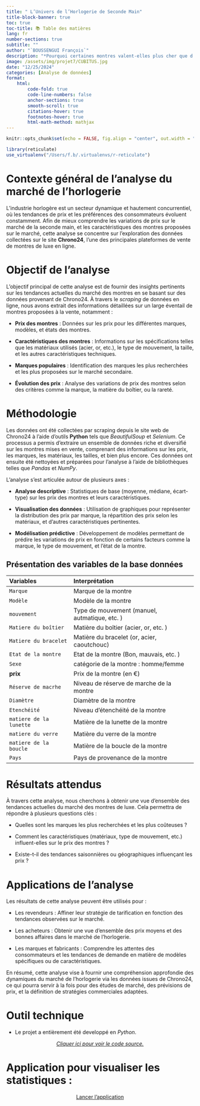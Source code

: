 ```yaml
---
title: " L’Univers de l’Horlogerie de Seconde Main"
title-block-banner: true
toc: true
toc-title: 📚 Table des matières
lang: fr
number-sections: true
subtitle: ""
author: "`BOUSSENGUI François`"
description: "*Pourquoi certaines montres valent-elles plus cher que d’autres ? Une analyse des facteurs de valorisation.*"
image: /assets/img/projet7/CUBITUS.jpg
date: "12/25/2024"
categories: [Analyse de données]
format:
    html:
        code-fold: true 
        code-line-numbers: false
        anchor-sections: true
        smooth-scroll: true
        citations-hover: true
        footnotes-hover: true
        html-math-method: mathjax
---
```


```r
knitr::opts_chunk$set(echo = FALSE, fig.align = "center", out.width = "100%")
```

```r
library(reticulate)
use_virtualenv("/Users/f.b/.virtualenvs/r-reticulate")
```

# **Contexte général de l’analyse du marché de l’horlogerie**

L’industrie horlogère est un secteur dynamique et hautement concurrentiel, où les tendances de prix et les préférences des consommateurs évoluent constamment. Afin de mieux comprendre les variations de prix sur le marché de la seconde main, et les caractéristiques des montres proposées sur le marché, cette analyse se concentre sur l’exploration des données collectées sur le site **Chrono24**, l’une des principales plateformes de vente de montres de luxe en ligne.

# **Objectif de l’analyse**

L’objectif principal de cette analyse est de fournir des insights pertinents sur les tendances actuelles du marché des montres en se basant sur des données provenant de Chrono24. À travers le *scraping* de données en ligne, nous avons extrait des informations détaillées sur un large éventail de montres proposées à la vente, notamment :

- **Prix des montres** : Données sur les prix pour les différentes marques, modèles, et états des montres.

-	**Caractéristiques des montres** : Informations sur les spécifications telles que les matériaux utilisés (acier, or, etc.), le type de mouvement, la taille, et les autres caractéristiques techniques.

- **Marques populaires** : Identification des marques les plus recherchées et les plus proposées sur le marché secondaire.

- **Évolution des prix** : Analyse des variations de prix des montres selon des critères comme la marque, la matière du boîtier, ou la rareté.

# **Méthodologie**

Les données ont été collectées par scraping depuis le site web de Chrono24 à l’aide d’outils **Python** tels que *BeautifulSoup* et *Selenium*. Ce processus a permis d’extraire un ensemble de données riche et diversifié sur les montres mises en vente, comprenant des informations sur les prix, les marques, les matériaux, les tailles, et bien plus encore. Ces données ont ensuite été nettoyées et préparées pour l’analyse à l’aide de bibliothèques telles que *Pandas* et *NumPy*.

L’analyse s’est articulée autour de plusieurs axes :

- **Analyse descriptive** : Statistiques de base (moyenne, médiane, écart-type) sur les prix des montres et leurs caractéristiques.

- **Visualisation des données** : Utilisation de graphiques pour représenter la distribution des prix par marque, la répartition des prix selon les matériaux, et d’autres caractéristiques pertinentes.

- **Modélisation prédictive** : Développement de modèles permettant de prédire les variations de prix en fonction de certains facteurs comme la marque, le type de mouvement, et l’état de la montre.

::: {.callout-tip icon="false" collapse="true"}

## Présentation des variables de la base données

| Variables               | Interprétation                                |
|:------------------------|:----------------------------------------------|
| `Marque`                | Marque de la montre                           |
| `Modèle`                | Modèle de la montre                           |
| `mouvement`             | Type de mouvement (manuel, autmatique, etc. ) |
| `Matiere du boîtier`    | Matière du boîtier (acier, or, etc. )         |
| `Matiere du bracelet`   | Matière du bracelet (or, acier, caoutchouc)   |
| `Etat de la montre`     | Etat de la montre (Bon, mauvais, etc. )       |
| `Sexe`                  | catégorie de la montre : homme/femme          |
| **prix**                | Prix de la montre (en €)                      |
| `Réserve de macrhe`     | Niveau de réserve de marche de la montre      |
| `Diamètre`              | Diamètre de la montre                         |
| `Etenchéité`            | Niveau d'étenchéité de la montre              |
| `matiere de la lunette` | Matière de la lunette de la montre            |
| `matiere du verre`      | Matière du verre de la montre                 |
| `matiere de la boucle`  | Matière de la boucle de la montre             |
| `Pays`                  | Pays de provenance de la montre |

:::

# **Résultats attendus**

À travers cette analyse, nous cherchons à obtenir une vue d’ensemble des tendances actuelles du marché des montres de luxe. Cela permettra de répondre à plusieurs questions clés :

- Quelles sont les marques les plus recherchées et les plus coûteuses ?
	 
- Comment les caractéristiques (matériaux, type de mouvement, etc.) influent-elles sur le prix des montres ?
	
- Existe-t-il des tendances saisonnières ou géographiques influençant les prix ?
	

# **Applications de l’analyse**

Les résultats de cette analyse peuvent être utilisés pour :

- Les revendeurs : Affiner leur stratégie de tarification en fonction des tendances observées sur le marché.
	
- Les acheteurs : Obtenir une vue d’ensemble des prix moyens et des bonnes affaires dans le marché de l’horlogerie.
	
- Les marques et fabricants : Comprendre les attentes des consommateurs et les tendances de demande en matière de modèles spécifiques ou de caractéristiques.

En résumé, cette analyse vise à fournir une compréhension approfondie des dynamiques du marché de l’horlogerie via les données issues de Chrono24, ce qui pourra servir à la fois pour des études de marché, des prévisions de prix, et la définition de stratégies commerciales adaptées.
             


# **Outil technique**

-   Le projet a entièrement été developpé en *Python*.

::: {style="text-align:center;"}
[*Cliquer ici pour voir le code source.*](https://github.com/Francois-b-24/Clock_industry-second_hand/tree/main)
:::



# **Application pour visualiser les statistiques :**  

::: {style="text-align:center;"}
[Lancer l'application](https://watchapp.streamlit.app/)
:::

